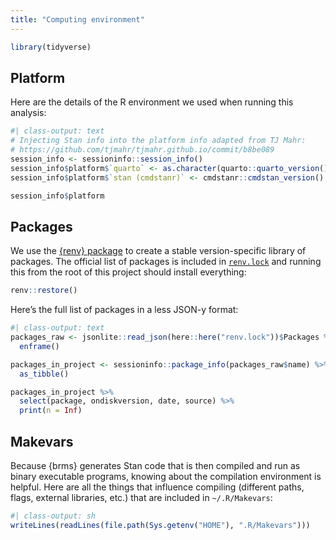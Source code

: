 ```yaml
---
title: "Computing environment"
---
```


```r
library(tidyverse)
```


## Platform

Here are the details of the R environment we used when running this analysis:

```r
#| class-output: text
# Injecting Stan info into the platform info adapted from TJ Mahr:
# https://github.com/tjmahr/tjmahr.github.io/commit/b8be089
session_info <- sessioninfo::session_info()
session_info$platform$`quarto` <- as.character(quarto::quarto_version())
session_info$platform$`stan (cmdstanr)` <- cmdstanr::cmdstan_version()

session_info$platform
```


## Packages

We use the [{renv} package](https://rstudio.github.io/renv/) to create a stable version-specific library of packages. The official list of packages is included in [`renv.lock`](https://github.com/andrewheiss/mountainous-mackerel/blob/main/renv.lock) and running this from the root of this project should install everything:

```r
renv::restore()
```

Here's the full list of packages in a less JSON-y format:

```r
#| class-output: text
packages_raw <- jsonlite::read_json(here::here("renv.lock"))$Packages %>% 
  enframe()

packages_in_project <- sessioninfo::package_info(packages_raw$name) %>% 
  as_tibble()

packages_in_project %>%
  select(package, ondiskversion, date, source) %>% 
  print(n = Inf)
```


## Makevars

Because {brms} generates Stan code that is then compiled and run as binary executable programs, knowing about the compilation environment is helpful. Here are all the things that influence compiling (different paths, flags, external libraries, etc.) that are included in `~/.R/Makevars`:

```r
#| class-output: sh
writeLines(readLines(file.path(Sys.getenv("HOME"), ".R/Makevars")))
```
